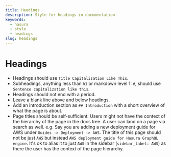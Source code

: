 ```yaml
---
title: Headings
description: Style for headings in documentation
keywords:
  - hasura
  - style
  - headings
slug: headings
---
```


# Headings

* Headings should use `Title Capitalization Like This`.
* Subheadings, anything less than `h1` or markdown level 1: `#`, should use `Sentence capitalization like this`.
* Headings should not end with a period.
* Leave a blank line above and below headings.
* Add an introduction section as `## Introduction` with a short overview of what the page is about.
* Page titles should be self-sufficient. Users might not have the context of the hierarchy of the page in the docs tree.
  A user can land on a page via search as well. e.g. Say you are adding a new deployment guide for AWS under
  `Guides -> Deployment -> AWS`. The title of this page should not be just `AWS` but instead
  `AWS deployment guide for Hasura GraphQL engine`. It's ok to alias it to just `AWS` in the sidebar
  (`sidebar_label: AWS`) as there the user has the context of the page hierarchy.